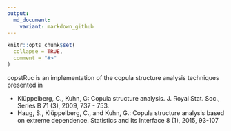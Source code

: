 ```yaml
---
output:
  md_document:
    variant: markdown_github
---
```


<!-- README.md is generated from README.Rmd. Please edit that file -->

```r
knitr::opts_chunk$set(
  collapse = TRUE,
  comment = "#>"
)
```


copstRuc is an implementation of the copula structure analysis techniques presented in

 - Klüppelberg, C., Kuhn, G: Copula structure analysis. J. Royal Stat. Soc., Series B 71 (3), 2009, 737 - 753.
 - Haug, S., Klüppelberg, C., and Kuhn, G.: Copula structure analysis based on extreme dependence. Statistics and Its Interface 8 (1), 2015, 93-107
